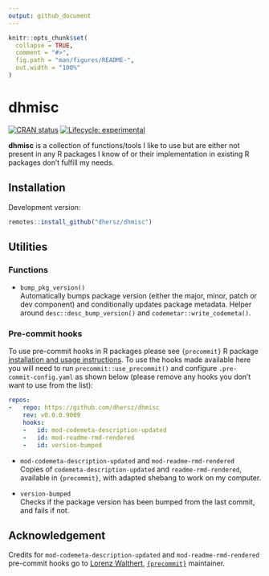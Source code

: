 ```yaml
---
output: github_document
---
```


```r
knitr::opts_chunk$set(
  collapse = TRUE,
  comment = "#>",
  fig.path = "man/figures/README-",
  out.width = "100%"
)
```

# dhmisc

[![CRAN status](https://www.r-pkg.org/badges/version/dhmisc)](https://CRAN.R-project.org/package=dhmisc)
[![Lifecycle: experimental](https://img.shields.io/badge/lifecycle-experimental-orange.svg)](https://www.tidyverse.org/lifecycle/#experimental)

**dhmisc** is a collection of functions/tools I like to use but are either not present in any R packages I know of or their implementation in existing R packages don't fulfill my needs.

## Installation

Development version:

```r
remotes::install_github("dhersz/dhmisc")
```

## Utilities

### Functions

- `bump_pkg_version()` \
  Automatically bumps package version (either the major, minor, patch or dev component) and conditionally updates package metadata. Helper around `desc::desc_bump_version()` and `codemetar::write_codemeta()`.

### Pre-commit hooks

To use pre-commit hooks in R packages please see `{precommit}` R package [installation and usage instructions](https://github.com/lorenzwalthert/precommit#installation). To use the hooks made available here you will need to run `precommit::use_precommit()` and configure `.pre-commit-config.yaml` as shown below (please remove any hooks you don't want to use from the list):

```yaml
repos:
-   repo: https://github.com/dhersz/dhmisc
    rev: v0.0.0.9009
    hooks:
    -   id: mod-codemeta-description-updated
    -   id: mod-readme-rmd-rendered
    -   id: version-bumped
```

- `mod-codemeta-description-updated` and `mod-readme-rmd-rendered` \
  Copies of `codemeta-description-updated` and `readme-rmd-rendered`, available in `{precommit}`, with adapted shebang to work on my computer.

- `version-bumped` \
  Checks if the package version has been bumped from the last commit, and fails if not.

## Acknowledgement

Credits for `mod-codemeta-description-updated` and `mod-readme-rmd-rendered` pre-commit hooks go to [Lorenz Walthert](https://github.com/lorenzwalthert), [`{precommit}`](https://github.com/lorenzwalthert/precommit) maintainer.
